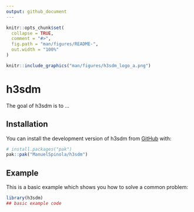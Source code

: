 ```yaml
---
output: github_document
---
```


<!-- README.md is generated from README.Rmd. Please edit that file -->

```r
knitr::opts_chunk$set(
  collapse = TRUE,
  comment = "#>",
  fig.path = "man/figures/README-",
  out.width = "100%"
)
```

```r
knitr::include_graphics("man/figures/h3sdm_logo_a.png")
```

# h3sdm

<!-- badges: start -->
<!-- badges: end -->

The goal of h3sdm is to ...

## Installation

You can install the development version of h3sdm from [GitHub](https://github.com/) with:

``` r
# install.packages("pak")
pak::pak("ManuelSpinola/h3sdm")
```

## Example

This is a basic example which shows you how to solve a common problem:

```r
library(h3sdm)
## basic example code
```


